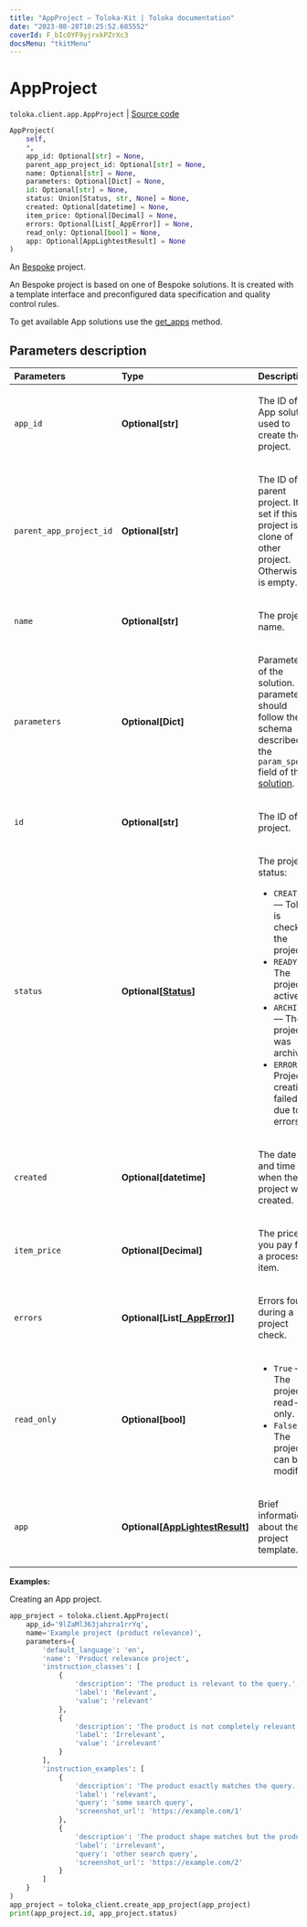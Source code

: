 ```yaml
---
title: "AppProject — Toloka-Kit | Toloka documentation"
date: "2023-08-28T10:25:52.685552"
coverId: F_bIcOYF9yjrxkPZrXc3
docsMenu: "tkitMenu"
---
```


# AppProject

`toloka.client.app.AppProject` | [Source code](https://github.com/Toloka/toloka-kit/blob/v1.2.1/src/client/app/__init__.py#L45)

```python
AppProject(
    self,
    *,
    app_id: Optional[str] = None,
    parent_app_project_id: Optional[str] = None,
    name: Optional[str] = None,
    parameters: Optional[Dict] = None,
    id: Optional[str] = None,
    status: Union[Status, str, None] = None,
    created: Optional[datetime] = None,
    item_price: Optional[Decimal] = None,
    errors: Optional[List[_AppError]] = None,
    read_only: Optional[bool] = None,
    app: Optional[AppLightestResult] = None
)
```

An [Bespoke](https://toloka.ai/docs/api/apps-reference/#tag--app-project) project.

An Bespoke project is based on one of Bespoke solutions. It is created with a template interface and preconfigured data specification and quality control rules.

To get available App solutions use the [get_apps](/docs/toloka-kit/reference/toloka.client.TolokaClient.get_apps) method.

## Parameters description

| Parameters | Type | Description |
| :----------| :----| :-----------|
`app_id`|**Optional\[str\]**|<p>The ID of the App solution used to create the project.</p>
`parent_app_project_id`|**Optional\[str\]**|<p>The ID of the parent project. It is set if this project is a clone of other project. Otherwise it is empty.</p>
`name`|**Optional\[str\]**|<p>The project name.</p>
`parameters`|**Optional\[Dict\]**|<p>Parameters of the solution. The parameters should follow the schema described in the `param_spec` field of the [solution](/docs/toloka-kit/reference/toloka.client.app.App).</p>
`id`|**Optional\[str\]**|<p>The ID of the project.</p>
`status`|**Optional\[[Status](/docs/toloka-kit/reference/toloka.client.app.AppProject.Status)\]**|<p>The project status:</p> <ul> <li>`CREATING` — Toloka is checking the project.</li> <li>`READY` — The project is active.</li> <li>`ARCHIVED` — The project was archived.</li> <li>`ERROR` — Project creation failed due to errors.</li> </ul>
`created`|**Optional\[datetime\]**|<p>The date and time when the project was created.</p>
`item_price`|**Optional\[Decimal\]**|<p>The price you pay for a processed item.</p>
`errors`|**Optional\[List\[[_AppError](/docs/toloka-kit/reference/toloka.client.app._AppError)\]\]**|<p>Errors found during a project check.</p>
`read_only`|**Optional\[bool\]**|<ul> <li>`True` — The project is read-only.</li> <li>`False` — The project can be modified.</li> </ul>
`app`|**Optional\[[AppLightestResult](/docs/toloka-kit/reference/toloka.client.app.AppLightestResult)\]**|<p>Brief information about the project template.</p>

**Examples:**

Creating an App project.

```python
app_project = toloka.client.AppProject(
    app_id='9lZaMl363jahzra1rrYq',
    name='Example project (product relevance)',
    parameters={
        'default_language': 'en',
        'name': 'Product relevance project',
        'instruction_classes': [
            {
                'description': 'The product is relevant to the query.',
                'label': 'Relevant',
                'value': 'relevant'
            },
            {
                'description': 'The product is not completely relevant to the query.',
                'label': 'Irrelevant',
                'value': 'irrelevant'
            }
        ],
        'instruction_examples': [
            {
                'description': 'The product exactly matches the query.',
                'label': 'relevant',
                'query': 'some search query',
                'screenshot_url': 'https://example.com/1'
            },
            {
                'description': 'The product shape matches but the product color does not.',
                'label': 'irrelevant',
                'query': 'other search query',
                'screenshot_url': 'https://example.com/2'
            }
        ]
    }
)
app_project = toloka_client.create_app_project(app_project)
print(app_project.id, app_project.status)
```